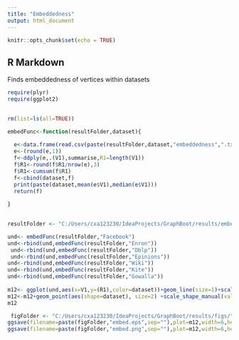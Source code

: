 ```yaml
---
title: "Embeddedness"
output: html_document
---
```


```r
knitr::opts_chunk$set(echo = TRUE)
```

## R Markdown

Finds embeddedness of vertices within datasets

```r
require(plyr)
require(ggplot2)
 

rm(list=ls(all=TRUE))

embedFunc<-function(resultFolder,dataset){ 
  
  e<-data.frame(read.csv(paste(resultFolder,dataset,"embeddedness",".txt",sep=""),sep="\t",header=F))
  e<-(round(e,1)) 
  f<-ddply(e,.(V1),summarise,R1=length(V1))
  f$R1<-round(f$R1/nrow(e),3)
  f$R1<-cumsum(f$R1)
  f<-cbind(dataset,f)
  print(paste(dataset,mean(e$V1),median(e$V1)))
  return(f) 
   
}
 

resultFolder <- "C:/Users/cxa123230/IdeaProjects/GraphBoot/results/embeddedness/"

und<- embedFunc(resultFolder,"Facebook")
und<-rbind(und,embedFunc(resultFolder,"Enron"))
 und<-rbind(und,embedFunc(resultFolder,"Dblp"))
 und<-rbind(und,embedFunc(resultFolder,"Epinions"))
und<-rbind(und,embedFunc(resultFolder,"Wiki"))
und<-rbind(und,embedFunc(resultFolder,"Kite"))
und<-rbind(und,embedFunc(resultFolder,"Gowalla"))
 
m12<- ggplot(und,aes(x=V1,y=(R1),color=dataset))+geom_line(size=1)+scale_x_continuous(name="embeddedness")+theme(legend.position = c(0.8, 0.6),text = element_text(size=16))+scale_y_sqrt(name="fraction of nodes")
m12<-m12+geom_point(aes(shape=dataset), size=2) +scale_shape_manual(values=c(0,1,2,3,4,5,6)) 
m12

 figFolder <- "C:/Users/cxa123230/IdeaProjects/GraphBoot/results/figs/"
ggsave(filename=paste(figFolder,"embed.eps",sep=""),plot=m12,width=6,height=4,unit="in")
ggsave(filename=paste(figFolder,"embed.png",sep=""),plot=m12,width=6,height=4,unit="in")

```

 
